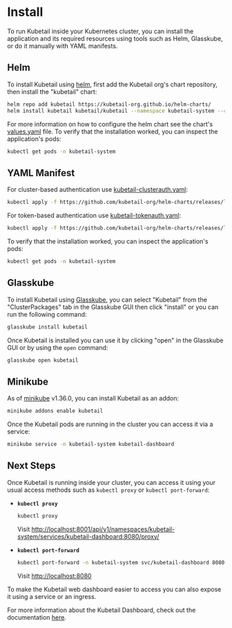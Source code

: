# Install

To run Kubetail inside your Kubernetes cluster, you can install the application and its required resources using tools such as Helm, Glasskube, or do it manually with YAML manifests.

## Helm

To install Kubetail using [helm](https://helm.sh), first add the Kubetail org's chart repository, then install the "kubetail" chart:

```sh
helm repo add kubetail https://kubetail-org.github.io/helm-charts/
helm install kubetail kubetail/kubetail --namespace kubetail-system --create-namespace
```

For more information on how to configure the helm chart see the chart's [values.yaml](https://github.com/kubetail-org/helm-charts/blob/main/charts/kubetail/values.yaml) file. To verify that the installation worked, you can inspect the application's pods:

```sh
kubectl get pods -n kubetail-system
```

## YAML Manifest

For cluster-based authentication use [kubetail-clusterauth.yaml](https://github.com/kubetail-org/helm-charts/releases/latest/download/kubetail-clusterauth.yaml):

```sh
kubectl apply -f https://github.com/kubetail-org/helm-charts/releases/latest/download/kubetail-clusterauth.yaml
```

For token-based authentication use [kubetail-tokenauth.yaml](https://github.com/kubetail-org/helm-charts/releases/latest/download/kubetail-clusterauth.yaml):

```sh
kubectl apply -f https://github.com/kubetail-org/helm-charts/releases/latest/download/kubetail-tokenauth.yaml
```

To verify that the installation worked, you can inspect the application's pods:

```sh
kubectl get pods -n kubetail-system
```

## Glasskube

To install Kubetail using [Glasskube](https://glasskube.dev/), you can select "Kubetail" from the "ClusterPackages" tab in the Glasskube GUI then click "install" or you can run the following command:

```sh
glasskube install kubetail
```

Once Kubetail is installed you can use it by clicking "open" in the Glasskube GUI or by using the `open` command:

```sh
glasskube open kubetail
```

## Minikube

As of [minikube](https://minikube.sigs.k8s.io/docs/) v1.36.0, you can install Kubetail as an addon:

```sh
minikube addons enable kubetail
```

Once the Kubetail pods are running in the cluster you can access it via a service:

```sh
minikube service -n kubetail-system kubetail-dashboard
```

## Next Steps

Once Kubetail is running inside your cluster, you can access it using your usual access methods such as `kubectl proxy` or `kubectl port-forward`:

* **`kubectl proxy`**

  ```sh
  kubectl proxy
  ```

  Visit [http://localhost:8001/api/v1/namespaces/kubetail-system/services/kubetail-dashboard:8080/proxy/](http://localhost:8001/api/v1/namespaces/kubetail-system/services/kubetail-dashboard:8080/proxy/)


* **`kubectl port-forward`**

  ```sh
  kubectl port-forward -n kubetail-system svc/kubetail-dashboard 8080:8080
  ```

  Visit [http://localhost:8080](http://localhost:8080)

To make the Kubetail web dashboard easier to access you can also expose it using a service or an ingress.

For more information about the Kubetail Dashboard, check out the documentation [here](/docs/dashboard).
